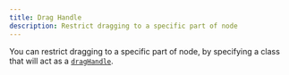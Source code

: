 ```yaml
---
title: Drag Handle
description: Restrict dragging to a specific part of node
---
```


You can restrict dragging to a specific part of node, by specifying a class that will act as a [`dragHandle`](/api-reference/types/node).

<RemoteCodeViewer route="examples/nodes/drag-handle" framework="svelte" />
